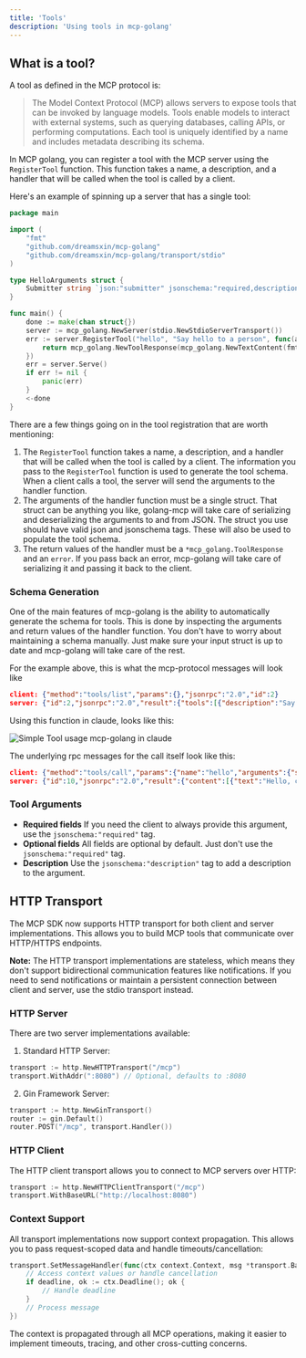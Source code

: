 ```yaml
---
title: 'Tools'
description: 'Using tools in mcp-golang'
---
```

## What is a tool?

A tool as defined in the MCP protocol is:

> The Model Context Protocol (MCP) allows servers to expose tools that can be invoked by language models. Tools enable models to interact with external systems, such as querying databases, calling APIs, or performing computations. Each tool is uniquely identified by a name and includes metadata describing its schema.

In MCP golang, you can register a tool with the MCP server using the `RegisterTool` function. This function takes a name, a description, and a handler that will be called when the tool is called by a client.

Here's an example of spinning up a server that has a single tool:

```go
package main

import (
	"fmt"
	"github.com/dreamsxin/mcp-golang"
	"github.com/dreamsxin/mcp-golang/transport/stdio"
)

type HelloArguments struct {
	Submitter string `json:"submitter" jsonschema:"required,description=The name of the thing calling this tool (openai or google or claude etc)'"`
}

func main() {
	done := make(chan struct{})
	server := mcp_golang.NewServer(stdio.NewStdioServerTransport())
	err := server.RegisterTool("hello", "Say hello to a person", func(arguments HelloArguments) (*mcp_golang.ToolResponse, error) {
		return mcp_golang.NewToolResponse(mcp_golang.NewTextContent(fmt.Sprintf("Hello, %s!", arguments.Submitter))), nil
	})
	err = server.Serve()
	if err != nil {
		panic(err)
	}
	<-done
}

```

There are a few things going on in the tool registration that are worth mentioning:
1. The `RegisterTool` function takes a name, a description, and a handler that will be called when the tool is called by a client. The information you pass to the `RegisterTool` function is used to generate the tool schema.
   When a client calls a tool, the server will send the arguments to the handler function.
2. The arguments of the handler function must be a single struct. That struct can be anything you like, golang-mcp will take care of serializing and deserializing the arguments to and from JSON.
   The struct you use should have valid json and jsonschema tags. These will also be used to populate the tool schema.
3. The return values of the handler must be a `*mcp_golang.ToolResponse` and an `error`. If you pass back an error, mcp-golang will take care of serializing it and passing it back to the client.

### Schema Generation

One of the main features of mcp-golang is the ability to automatically generate the schema for tools. This is done by inspecting the arguments and return values of the handler function.
You don't have to worry about maintaining a schema manually. Just make sure your input struct is up to date and mcp-golang will take care of the rest.

For the example above, this is what the mcp-protocol messages will look like
```json
client: {"method":"tools/list","params":{},"jsonrpc":"2.0","id":2}
server: {"id":2,"jsonrpc":"2.0","result":{"tools":[{"description":"Say hello to a person","inputSchema":{"$schema":"https://json-schema.org/draft/2020-12/schema","properties":{"submitter":{"type":"string","description":"The name of the thing calling this tool (openai or google or claude etc)'"}},"type":"object","required":["submitter"]},"name":"hello"}]}}
```

Using this function in claude, looks like this:

<img src="/images/tools-example-usage.png" alt="Simple Tool usage mcp-golang in claude" />

The underlying rpc messages for the call itself look like this:

```json
client: {"method":"tools/call","params":{"name":"hello","arguments":{"submitter":"claude"}},"jsonrpc":"2.0","id":10}
server: {"id":10,"jsonrpc":"2.0","result":{"content":[{"text":"Hello, claude!","type":"text"}],"isError":false}}
```


### Tool Arguments

* **Required fields** If you need the client to always provide this argument, use the `jsonschema:"required"` tag.
* **Optional fields** All fields are optional by default. Just don't use the `jsonschema:"required"` tag.
* **Description** Use the `jsonschema:"description"` tag to add a description to the argument.

## HTTP Transport

The MCP SDK now supports HTTP transport for both client and server implementations. This allows you to build MCP tools that communicate over HTTP/HTTPS endpoints.

**Note:** The HTTP transport implementations are stateless, which means they don't support bidirectional communication features like notifications. If you need to send notifications or maintain a persistent connection between client and server, use the stdio transport instead.

### HTTP Server

There are two server implementations available:

1. Standard HTTP Server:
```go
transport := http.NewHTTPTransport("/mcp")
transport.WithAddr(":8080") // Optional, defaults to :8080
```

2. Gin Framework Server:
```go
transport := http.NewGinTransport()
router := gin.Default()
router.POST("/mcp", transport.Handler())
```

### HTTP Client

The HTTP client transport allows you to connect to MCP servers over HTTP:

```go
transport := http.NewHTTPClientTransport("/mcp")
transport.WithBaseURL("http://localhost:8080")
```

### Context Support

All transport implementations now support context propagation. This allows you to pass request-scoped data and handle timeouts/cancellation:

```go
transport.SetMessageHandler(func(ctx context.Context, msg *transport.BaseJsonRpcMessage) {
    // Access context values or handle cancellation
    if deadline, ok := ctx.Deadline(); ok {
        // Handle deadline
    }
    // Process message
})
```

The context is propagated through all MCP operations, making it easier to implement timeouts, tracing, and other cross-cutting concerns.


